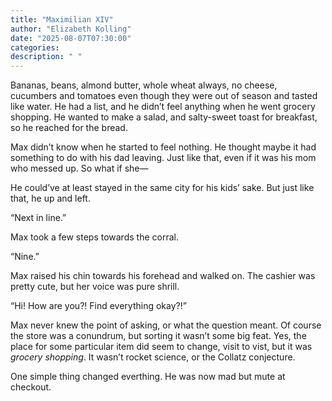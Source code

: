 ```yaml
---
title: "Maximilian XIV"
author: "Elizabeth Kolling"
date: "2025-08-07T07:30:00"
categories: 
description: " "
---
```



Bananas, beans, almond butter, whole wheat always, no cheese, cucumbers and tomatoes even though they were out of season and tasted like water. He had a list, and he didn’t feel anything when he went grocery shopping. 
He wanted to make a salad, and salty-sweet toast for breakfast, so he reached for the bread. 

Max didn’t know when he started to feel nothing. He thought maybe it had something to do with his dad leaving. Just like that, even if it was his mom who messed up. So what if she—

He could’ve at least stayed in the same city for his kids’ sake. But just like that, he up and left. 

“Next in line.”

Max took a few steps towards the corral.

“Nine.”

Max raised his chin towards his forehead and walked on. The cashier was pretty cute, but her voice was pure shrill.

“Hi! How are you?! Find everything okay?!”

Max never knew the point of asking, or what the question meant. Of course the store was a conundrum, but sorting it wasn’t some big feat. Yes, the place for some particular item did seem to change, visit to vist, but it was *grocery shopping*. It wasn’t rocket science, or the Collatz conjecture.

One simple thing changed everthing. He was now mad but mute at checkout. 
